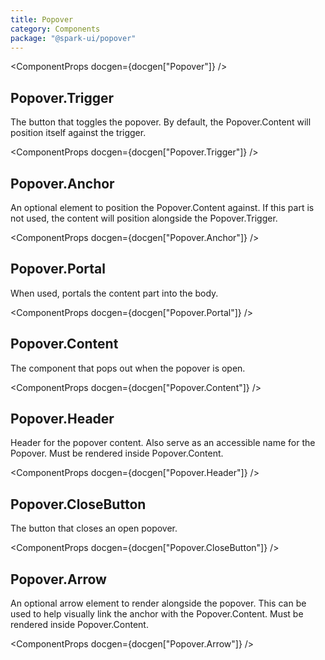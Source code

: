 ```yaml
---
title: Popover
category: Components
package: "@spark-ui/popover"
---
```


<ComponentProps docgen={docgen["Popover"]} />

## Popover.Trigger

The button that toggles the popover. By default, the Popover.Content will position itself against the trigger.

<ComponentProps docgen={docgen["Popover.Trigger"]} />

## Popover.Anchor

An optional element to position the Popover.Content against. If this part is not used, the content will position alongside the Popover.Trigger.

<ComponentProps docgen={docgen["Popover.Anchor"]} />

## Popover.Portal

When used, portals the content part into the body.

<ComponentProps docgen={docgen["Popover.Portal"]} />

## Popover.Content

The component that pops out when the popover is open.

<ComponentProps docgen={docgen["Popover.Content"]} />

## Popover.Header

Header for the popover content. Also serve as an accessible name for the Popover. Must be rendered inside Popover.Content.

<ComponentProps docgen={docgen["Popover.Header"]} />

## Popover.CloseButton

The button that closes an open popover.

<ComponentProps docgen={docgen["Popover.CloseButton"]} />

## Popover.Arrow

An optional arrow element to render alongside the popover. This can be used to help visually link the anchor with the Popover.Content. Must be rendered inside Popover.Content.

<ComponentProps docgen={docgen["Popover.Arrow"]} />
